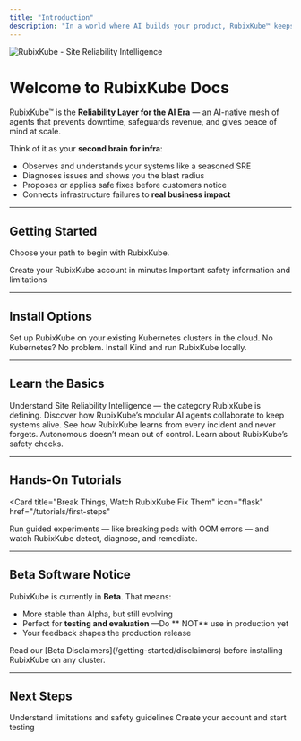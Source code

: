 ```yaml
---
title: "Introduction"
description: "In a world where AI builds your product, RubixKube™ keeps it alive."
---
```


<Frame>
  <img
    style={{ borderRadius: '0.5rem' }}
    src="/images/talk-to-your-infra.png"
    alt="RubixKube - Site Reliability Intelligence"
  />
</Frame>

# Welcome to RubixKube Docs

RubixKube™ is the **Reliability Layer for the AI Era** — an AI-native mesh of agents that prevents downtime, safeguards revenue, and gives peace of mind at scale.

Think of it as your **second brain for infra**:
- Observes and understands your systems like a seasoned SRE
- Diagnoses issues and shows you the blast radius
- Proposes or applies safe fixes before customers notice
- Connects infrastructure failures to **real business impact**
---

## Getting Started

Choose your path to begin with RubixKube.

<CardGroup cols={2}>
  <Card
    title="Sign Up for Free"
    icon="user-plus"
    href="/getting-started/sign-up"
  >
    Create your RubixKube account in minutes
  </Card>
  <Card
    title="Read Beta Disclaimers"
    icon="triangle-exclamation"
    href="/getting-started/disclaimers"
  >
    Important safety information and limitations
  </Card>
</CardGroup>

---

## Install Options

<Columns cols={2}>
  <Card
    title="Cloud Installation"
    icon="cloud"
    href="/getting-started/installation-cloud"
  >
    Set up RubixKube on your existing Kubernetes clusters in the cloud.
  </Card>
  <Card
    title="Local with Kind"
    icon="laptop"
    href="/getting-started/installation-kind"
  >
    No Kubernetes? No problem. Install Kind and run RubixKube locally.
  </Card>
</Columns>

---

## Learn the Basics

<Columns cols={2}>
  <Card
    title="What is SRI?"
    icon="lightbulb"
    href="/concepts/what-is-sri"
  >
    Understand Site Reliability Intelligence — the category RubixKube is defining.
  </Card>
  <Card
    title="Agent Mesh"
    icon="network-wired"
    href="/concepts/agent-mesh"
  >
    Discover how RubixKube’s modular AI agents collaborate to keep systems alive.
  </Card>
  <Card
    title="Memory Engine"
    icon="brain"
    href="/concepts/memory-engine"
  >
    See how RubixKube learns from every incident and never forgets.
  </Card>
  <Card
    title="Guardrails"
    icon="shield"
    href="/concepts/guardrails"
  >
    Autonomous doesn’t mean out of control. Learn about RubixKube’s safety checks.
  </Card>
</Columns>

---

## Hands-On Tutorials

<Card
  title="Break Things, Watch RubixKube Fix Them"
  icon="flask"
  href="/tutorials/first-steps"
>
  Run guided experiments — like breaking pods with OOM errors — and watch RubixKube detect, diagnose, and remediate.
</Card>

---

##  Beta Software Notice

RubixKube is currently in **Beta**.
That means:
- More stable than Alpha, but still evolving
- Perfect for **testing and evaluation** —Do ** NOT** use in production yet  
- Your feedback shapes the production release

<Warning>
Read our [Beta Disclaimers](/getting-started/disclaimers) before installing RubixKube on any cluster.
</Warning>

---

## Next Steps

<CardGroup cols={2}>
  <Card
    title="Read Disclaimers"
    icon="triangle-exclamation"
    href="/getting-started/disclaimers"
  >
    Understand limitations and safety guidelines
  </Card>
  <Card
    title="Sign Up Now"
    icon="rocket"
    href="/getting-started/sign-up"
  >
    Create your account and start testing
  </Card>
</CardGroup>
